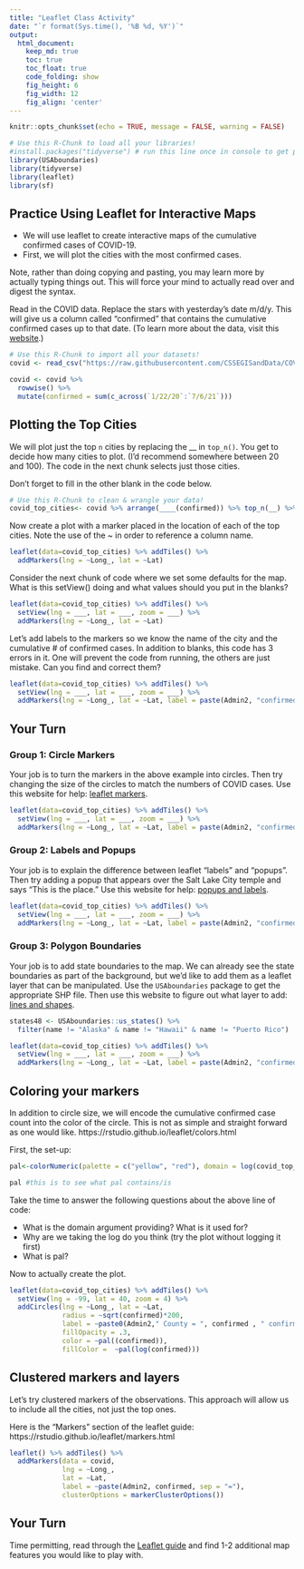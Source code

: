 ```yaml
---
title: "Leaflet Class Activity"
date: "`r format(Sys.time(), '%B %d, %Y')`"
output:
  html_document:  
    keep_md: true
    toc: true
    toc_float: true
    code_folding: show
    fig_height: 6
    fig_width: 12
    fig_align: 'center'
---
```


```r
knitr::opts_chunk$set(echo = TRUE, message = FALSE, warning = FALSE)
```

```r
# Use this R-Chunk to load all your libraries!
#install.packages("tidyverse") # run this line once in console to get package
library(USAboundaries)
library(tidyverse)
library(leaflet)
library(sf)
```

## Practice Using Leaflet for Interactive Maps 

- We will use leaflet to create interactive maps of the cumulative confirmed cases of COVID-19.
- First, we will plot the cities with the most confirmed cases.

Note, rather than doing copying and pasting, you may learn more by actually typing things out. This will force your mind to actually read over and digest the syntax.

Read in the COVID data. Replace the stars with yesterday's date m/d/y. This will give us a column called "confirmed" that contains the cumulative confirmed cases up to that date. (To learn more about the data, visit this [website](https://github.com/CSSEGISandData/COVID-19).)

```r
# Use this R-Chunk to import all your datasets!
covid <- read_csv("https://raw.githubusercontent.com/CSSEGISandData/COVID-19/master/csse_covid_19_data/csse_covid_19_time_series/time_series_covid19_confirmed_US.csv")

covid <- covid %>% 
  rowwise() %>% 
  mutate(confirmed = sum(c_across(`1/22/20`:`7/6/21`)))
```

## Plotting the Top Cities

We will plot just the top `n` cities by replacing the __ in `top_n()`. You get to decide how many cities to plot. (I'd recommend somewhere between 20 and 100). The code in the next chunk selects just those cities.

Don't forget to fill in the other blank in the code below.

```r
# Use this R-Chunk to clean & wrangle your data!
covid_top_cities<- covid %>% arrange(____(confirmed)) %>% top_n(__) %>% select(confirmed, everything())
```


Now create a plot with a marker placed in the location of each of the top cities.
Note the use of the ~ in order to reference a column name.

```r
leaflet(data=covid_top_cities) %>% addTiles() %>% 
  addMarkers(lng = ~Long_, lat = ~Lat)
```

Consider the next chunk of code where we set some defaults for the map. What is this setView() doing and what values should you put in the blanks?

```r
leaflet(data=covid_top_cities) %>% addTiles() %>% 
  setView(lng = ___, lat = ___, zoom = ___) %>% 
  addMarkers(lng = ~Long_, lat = ~Lat)
```

Let's add labels to the markers so we know the name of the city and the cumulative # of confirmed cases. In addition to blanks, this code has 3 errors in it. One will prevent the code from running, the others are just mistake. Can you find and correct them?

```r
leaflet(data=covid_top_cities) %>% addTiles() %>% 
  setView(lng = ___, lat = ___, zoom = ___) %>%  
  addMarkers(lng = ~Long_, lat = ~Lat, label = paste(Admin2, "confirmed" , "="))
```

## Your Turn

### Group 1: Circle Markers

Your job is to turn the markers in the above example into circles. Then try changing the size of the circles to match the numbers of COVID cases. Use this website for help: [leaflet markers](https://rstudio.github.io/leaflet/markers.html).

```r
leaflet(data=covid_top_cities) %>% addTiles() %>% 
  setView(lng = ___, lat = ___, zoom = ___) %>%  
  addMarkers(lng = ~Long_, lat = ~Lat, label = paste(Admin2, "confirmed" , "="))
```

### Group 2: Labels and Popups

Your job is to explain the difference between leaflet "labels" and "popups". Then try adding a popup that appears over the Salt Lake City temple and says "This is the place." Use this website for help: [popups and labels](https://rstudio.github.io/leaflet/popups.html).

```r
leaflet(data=covid_top_cities) %>% addTiles() %>% 
  setView(lng = ___, lat = ___, zoom = ___) %>%  
  addMarkers(lng = ~Long_, lat = ~Lat, label = paste(Admin2, "confirmed" , "="))
```

### Group 3: Polygon Boundaries

Your job is to add state boundaries to the map. We can already see the state boundaries as part of the background, but we'd like to add them as a leaflet layer that can be manipulated. Use the `USAboundaries` package to get the appropriate SHP file. Then use this website to figure out what layer to add: [lines and shapes](https://rstudio.github.io/leaflet/shapes.html).

```r
states48 <- USAboundaries::us_states() %>%  
  filter(name != "Alaska" & name != "Hawaii" & name != "Puerto Rico")

leaflet(data=covid_top_cities) %>% addTiles() %>% 
  setView(lng = ___, lat = ___, zoom = ___) %>%  
  addMarkers(lng = ~Long_, lat = ~Lat, label = paste(Admin2, "confirmed" , "="))
```


## Coloring your markers

In addition to circle size, we will encode the cumulative confirmed case count into the color of the circle. This is not as simple and straight forward as one would like. https://rstudio.github.io/leaflet/colors.html

First, the set-up:

```r
pal<-colorNumeric(palette = c("yellow", "red"), domain = log(covid_top_cities$confirmed))

pal #this is to see what pal contains/is
```

Take the time to answer the following questions about the above line of code:

- What is the domain argument providing? What is it used for?
- Why are we taking the log do you think (try the plot without logging it first)
- What is pal?

Now to actually create the plot.

```r
leaflet(data=covid_top_cities) %>% addTiles() %>% 
  setView(lng = -99, lat = 40, zoom = 4) %>% 
  addCircles(lng = ~Long_, lat = ~Lat, 
             radius = ~sqrt(confirmed)*200,
             label = ~paste0(Admin2," County = ", confirmed , " confirmed cases"), 
             fillOpacity = .3,
             color = ~pal((confirmed)),
             fillColor =  ~pal(log(confirmed)))
```

## Clustered markers and layers

Let's try clustered markers of the observations. This approach will allow us to include all the cities, not just the top ones.

Here is the "Markers" section of the leaflet guide: https://rstudio.github.io/leaflet/markers.html

```r
leaflet() %>% addTiles() %>% 
  addMarkers(data = covid,
             lng = ~Long_,
             lat = ~Lat,
             label = ~paste(Admin2, confirmed, sep = "="),
             clusterOptions = markerClusterOptions())
```

## Your Turn

Time permitting, read through the [Leaflet guide](https://rstudio.github.io/leaflet/) and find 1-2 additional map features you would like to play with.
